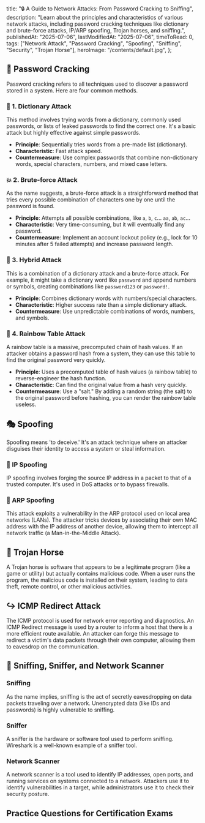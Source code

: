 
  title: "🔒 A Guide to Network Attacks: From Password Cracking to Sniffing",
  description: "Learn about the principles and characteristics of various network attacks, including password cracking techniques like dictionary and brute-force attacks, IP/ARP spoofing, Trojan horses, and sniffing.",
  publishedAt: "2025-07-06",
  lastModifiedAt: "2025-07-06",
  timeToRead: 0,
  tags: ["Network Attack", "Password Cracking", "Spoofing", "Sniffing", "Security", "Trojan Horse"],
  heroImage: "/contents/default.jpg",
};

## 🔑 Password Cracking

Password cracking refers to all techniques used to discover a password stored in a system. Here are four common methods.

### 📖 1. Dictionary Attack

This method involves trying words from a dictionary, commonly used passwords, or lists of leaked passwords to find the correct one. It's a basic attack but highly effective against simple passwords.

- **Principle**: Sequentially tries words from a pre-made list (dictionary).
- **Characteristic**: Fast attack speed.
- **Countermeasure**: Use complex passwords that combine non-dictionary words, special characters, numbers, and mixed case letters.

### 💥 2. Brute-force Attack

As the name suggests, a brute-force attack is a straightforward method that tries every possible combination of characters one by one until the password is found.

- **Principle**: Attempts all possible combinations, like `a`, `b`, `c`... `aa`, `ab`, `ac`...
- **Characteristic**: Very time-consuming, but it will eventually find any password.
- **Countermeasure**: Implement an account lockout policy (e.g., lock for 10 minutes after 5 failed attempts) and increase password length.

### 🧩 3. Hybrid Attack

This is a combination of a dictionary attack and a brute-force attack. For example, it might take a dictionary word like `password` and append numbers or symbols, creating combinations like `password123` or `password!`.

- **Principle**: Combines dictionary words with numbers/special characters.
- **Characteristic**: Higher success rate than a simple dictionary attack.
- **Countermeasure**: Use unpredictable combinations of words, numbers, and symbols.

### 🌈 4. Rainbow Table Attack

A rainbow table is a massive, precomputed chain of hash values. If an attacker obtains a password hash from a system, they can use this table to find the original password very quickly.

- **Principle**: Uses a precomputed table of hash values (a rainbow table) to reverse-engineer the hash function.
- **Characteristic**: Can find the original value from a hash very quickly.
- **Countermeasure**: Use a "salt." By adding a random string (the salt) to the original password before hashing, you can render the rainbow table useless.

## 🎭 Spoofing

Spoofing means 'to deceive.' It's an attack technique where an attacker disguises their identity to access a system or steal information.

### 📍 IP Spoofing

IP spoofing involves forging the source IP address in a packet to that of a trusted computer. It's used in DoS attacks or to bypass firewalls.

### 🔗 ARP Spoofing

This attack exploits a vulnerability in the ARP protocol used on local area networks (LANs). The attacker tricks devices by associating their own MAC address with the IP address of another device, allowing them to intercept all network traffic (a Man-in-the-Middle Attack).

## 🐴 Trojan Horse

A Trojan horse is software that appears to be a legitimate program (like a game or utility) but actually contains malicious code. When a user runs the program, the malicious code is installed on their system, leading to data theft, remote control, or other malicious activities.

## ↪️ ICMP Redirect Attack

The ICMP protocol is used for network error reporting and diagnostics. An ICMP Redirect message is used by a router to inform a host that there is a more efficient route available. An attacker can forge this message to redirect a victim's data packets through their own computer, allowing them to eavesdrop on the communication.

## 👃 Sniffing, Sniffer, and Network Scanner

### Sniffing

As the name implies, sniffing is the act of secretly eavesdropping on data packets traveling over a network. Unencrypted data (like IDs and passwords) is highly vulnerable to sniffing.

### Sniffer

A sniffer is the hardware or software tool used to perform sniffing. Wireshark is a well-known example of a sniffer tool.

### Network Scanner

A network scanner is a tool used to identify IP addresses, open ports, and running services on systems connected to a network. Attackers use it to identify vulnerabilities in a target, while administrators use it to check their security posture.

## Practice Questions for Certification Exams

<ProblemAnswer
  problem="What is the attack technique that sequentially tries words from a dictionary, such as IDs or passwords, to discover a password?"
  correctAnswer="Dictionary Attack"
/>

<ProblemAnswer
  problem="What is the most definitive, albeit time-consuming, attack method that attempts every possible character combination to crack a password?"
  correctAnswer="Brute-force Attack"
/>

<ProblemAnswer
  problem="What is the attack technique that uses a large, precomputed table of hash values to crack a password?"
  correctAnswer="Rainbow Table Attack"
/>

<ProblemAnswer
  problem="What is the attack technique where an attacker forges the MAC address of a specific host to their own, intercepting packets from a victim to that host?"
  correctAnswer="ARP Spoofing"
/>

<ProblemAnswer
  problem="What is the type of malicious code that disguises itself as a legitimate program to infiltrate a system and then performs malicious actions like data theft or remote control?"
  correctAnswer="Trojan Horse"
/>

<ProblemAnswer
  problem="What is the passive attack of secretly eavesdropping on unencrypted data packets traveling over a network?"
  correctAnswer="Sniffing"
/>